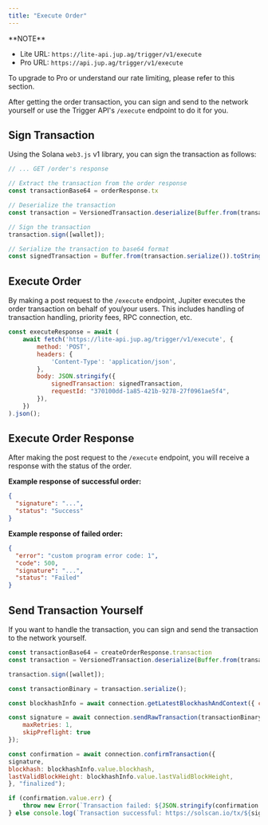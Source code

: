 ```yaml
---
title: "Execute Order"
---
```


<Info>
  **NOTE**

  * Lite URL: `https://lite-api.jup.ag/trigger/v1/execute`
  * Pro URL: `https://api.jup.ag/trigger/v1/execute`

  To upgrade to Pro or understand our rate limiting, please refer to this section.

  <CardGroup>
    <Card title="API Key Setup" href="/docs/api-setup" icon="key" horizontal/>
    <Card title="API Rate Limit" href="/docs/api-rate-limit" icon="gauge" horizontal/>
  </CardGroup>
</Info>

After getting the order transaction, you can sign and send to the network yourself or use the Trigger API's `/execute` endpoint to do it for you.

## Sign Transaction

Using the Solana `web3.js` v1 library, you can sign the transaction as follows:

```js
// ... GET /order's response

// Extract the transaction from the order response
const transactionBase64 = orderResponse.tx

// Deserialize the transaction
const transaction = VersionedTransaction.deserialize(Buffer.from(transactionBase64, 'base64'));

// Sign the transaction
transaction.sign([wallet]);

// Serialize the transaction to base64 format
const signedTransaction = Buffer.from(transaction.serialize()).toString('base64');
```

## Execute Order

By making a post request to the `/execute` endpoint, Jupiter executes the order transaction on behalf of you/your users. This includes handling of transaction handling, priority fees, RPC connection, etc.

```js
const executeResponse = await (
    await fetch('https://lite-api.jup.ag/trigger/v1/execute', {
        method: 'POST',
        headers: {
            'Content-Type': 'application/json',
        },
        body: JSON.stringify({
            signedTransaction: signedTransaction,
            requestId: "370100dd-1a85-421b-9278-27f0961ae5f4",
        }),
    })
).json();
```

## Execute Order Response

After making the post request to the `/execute` endpoint, you will receive a response with the status of the order.

**Example response of successful order:**

```json
{
  "signature": "...",
  "status": "Success"
}
```

**Example response of failed order:**

```json
{
  "error": "custom program error code: 1",
  "code": 500,
  "signature": "...",
  "status": "Failed"
}
```

## Send Transaction Yourself

If you want to handle the transaction, you can sign and send the transaction to the network yourself.

```js expandable
const transactionBase64 = createOrderResponse.transaction
const transaction = VersionedTransaction.deserialize(Buffer.from(transactionBase64, 'base64'));

transaction.sign([wallet]);

const transactionBinary = transaction.serialize();

const blockhashInfo = await connection.getLatestBlockhashAndContext({ commitment: "finalized" });

const signature = await connection.sendRawTransaction(transactionBinary, {
    maxRetries: 1,
    skipPreflight: true
});

const confirmation = await connection.confirmTransaction({
signature,
blockhash: blockhashInfo.value.blockhash,
lastValidBlockHeight: blockhashInfo.value.lastValidBlockHeight,
}, "finalized");

if (confirmation.value.err) {
    throw new Error(`Transaction failed: ${JSON.stringify(confirmation.value.err)}\n\nhttps://solscan.io/tx/${signature}`);
} else console.log(`Transaction successful: https://solscan.io/tx/${signature}`);
```
